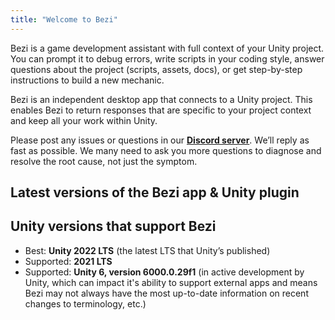 ```yaml
---
title: "Welcome to Bezi"
---
```


Bezi is a game development assistant with full context of your Unity project. You can prompt it to debug errors, write scripts in your coding style, answer questions about the project (scripts, assets, docs), or get step-by-step instructions to build a new mechanic.

Bezi is an independent desktop app that connects to a Unity project. This enables Bezi to return responses that are specific to your project context and keep all your work within Unity.

Please post any issues or questions in our [**Discord server**](https://discord.com/invite/UKWB46HTT9). We’ll reply as fast as possible. We many need to ask you more questions to diagnose and resolve the root cause, not just the symptom.

## Latest versions of the Bezi app & Unity plugin

<Card title="Changelog" href="https://docs.bezi.com/bezi/faq/changelog">
  
</Card>

## Unity versions that support Bezi

- Best: **Unity 2022 LTS** (the latest LTS that Unity’s published)
- Supported: **2021 LTS**
- Supported: **Unity 6, version 6000.0.29f1** (in active development by Unity, which can impact it's ability to support external apps and means Bezi may not always have the most up-to-date information on recent changes to terminology, etc.)